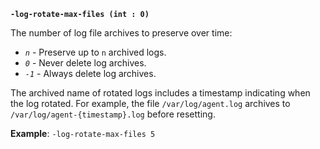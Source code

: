 <a id="shared-flag-log-rotate-max-files" />

**`-log-rotate-max-files (int : 0)`**

The number of log file archives to preserve over time:

- *`n`* - Preserve up to `n` archived logs.
- *`0`* - Never delete log archives.
- *`-1`* - Always delete log archives.

The archived name of rotated logs includes a timestamp indicating when the log
rotated. For example, the file `/var/log/agent.log` archives to
`/var/log/agent-{timestamp}.log` before resetting.

**Example**: `-log-rotate-max-files 5`
